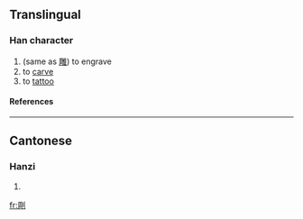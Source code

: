 ==Translingual==
===Han character===
{{Han char|rn=18|rad=刀|as=08|sn=10|four=|canj=月口中弓 (BRLN)}}
# (same as [[雕]]) to engrave
# to [[carve]]
# to [[tattoo]]
====References====
{{Han ref|kx=0141.330|hdz=10345.080|uh=34EE|ud=13550}}

----
==Cantonese==
===Hanzi===
{{yue-hanzi|jyut=|y=diu1}}
# {{defn|Cantonese}}

[[fr:㓮]]